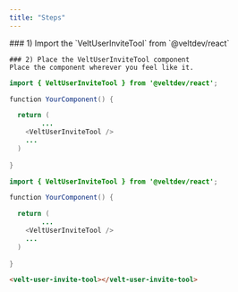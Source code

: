 ```yaml
---
title: "Steps"
---
```


<Tabs>
  <Tab title="React">
    ### 1) Import the `VeltUserInviteTool` from `@veltdev/react`

    ### 2) Place the VeltUserInviteTool component
    Place the component wherever you feel like it.

  </Tab>
  <Tab title="Next.js">


  </Tab>
  <Tab title="HTML">

  </Tab>
</Tabs>

<RequestExample>

```java React
import { VeltUserInviteTool } from '@veltdev/react';

function YourComponent() {

  return (
		...
    <VeltUserInviteTool />
    ...
  )
  
}
```

```java Next.js
import { VeltUserInviteTool } from '@veltdev/react';

function YourComponent() {

  return (
		...
    <VeltUserInviteTool />
    ...
  )
  
}
```

```html HTML
<velt-user-invite-tool></velt-user-invite-tool>
```

</RequestExample>
